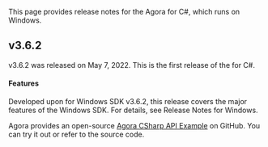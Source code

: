 <PlatformWrapper platform="windows-csharp">

This page provides release notes for the Agora <Vg k="VSDK" /> for C#, which runs on Windows.

## v3.6.2 

v3.6.2 was released on May 7, 2022. This is the first release of the <Vg k="VSDK" /> for C#.

#### Features

Developed upon <Vg k="VSDK" /> for Windows SDK v3.6.2, this release covers the major features of the Windows SDK. For details, see <Link to="../introduction/release-notes">Release Notes for Windows</Link>.

Agora provides an open-source [Agora CSharp API Example](https://github.com/AgoraIO/Agora-C_Sharp-SDK/tree/release/3.6.2/APIExample) on GitHub. You can try it out or refer to the source code.

</PlatformWrapper>